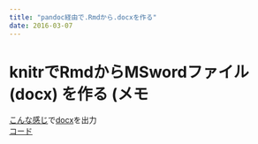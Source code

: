 ```yaml
---
title: "pandoc経由で.Rmdから.docxを作る"
date: 2016-03-07
---
```


# knitrでRmdからMSwordファイル (docx) を作る (メモ  
[こんな感じ](https://github.com/KeachMurakami/KeachMurakami.github.io/tree/master/_supplemental/rmd2docx/rmd2docx.Rmd)で[docx](https://github.com/KeachMurakami/KeachMurakami.github.io/blob/master/_supplemental/rmd2docx/rmd2docx.docx)を出力  
[コード](https://raw.githubusercontent.com/KeachMurakami/KeachMurakami.github.io/master/_supplemental/rmd2docx/rmd2docx.Rmd)  